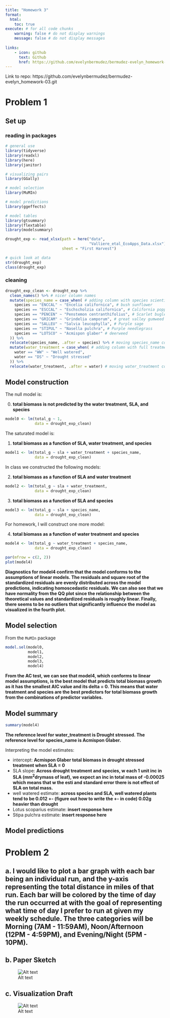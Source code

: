```yaml
---
title: "Homework 3"
format:
  html: 
    toc: true 
execute: # for all code chunks
    warning: false # do not display warnings
    message: false # do not display messages
    
links: 
    - icon: github
      text: Github
      href: https://github.com/evelynbermudez/bermudez-evelyn_homework-03.git
---
```


Link to repo: https://github.com/evelynbermudez/bermudez-evelyn_homework-03.git

# Problem 1
## Set up

### reading in packages
```r
# general use
library(tidyverse)
library(readxl)
library(here)
library(janitor)

# visualizing pairs
library(GGally)

# model selection
library(MuMIn)

# model predictions
library(ggeffects)

# model tables
library(gtsummary)
library(flextable)
library(modelsummary)

drought_exp <- read_xlsx(path = here("data", 
                                     "Valliere_etal_EcoApps_Data.xlsx"),
                         sheet = "First Harvest")

# quick look at data 
str(drought_exp)
class(drought_exp)
```

### cleaning
```r
drought_exp_clean <- drought_exp %>% 
  clean_names() %>% # nicer column names
  mutate(species_name = case_when( # adding column with species scientific names
    species == "ENCCAL" ~ "Encelia californica", # bush sunflower
    species == "ESCCAL" ~ "Eschscholzia californica", # California poppy
    species == "PENCEN" ~ "Penstemon centranthifolius", # Scarlet bugler
    species == "GRICAM" ~ "Grindelia camporum", # great valley gumweed
    species == "SALLEU" ~ "Salvia leucophylla", # Purple sage
    species == "STIPUL" ~ "Nasella pulchra", # Purple needlegrass
    species == "LOTSCO" ~ "Acmispon glaber" # deerweed
  )) %>% 
  relocate(species_name, .after = species) %>% # moving species_name column after species
  mutate(water_treatment = case_when( # adding column with full treatment names
    water == "WW" ~ "Well watered",
    water == "DS" ~ "Drought stressed"
  )) %>% 
  relocate(water_treatment, .after = water) # moving water_treatment column after water
```

## Model construction

The null model is:

0. **total biomass is not predicted by the water treatment, SLA, and species**  
```r
model0 <- lm(total_g ~ 1, 
             data = drought_exp_clean)
```

The saturated model is: 

1. **total biomass as a function of SLA, water treatment, and species**  
```r
model1 <- lm(total_g ~ sla + water_treatment + species_name, 
             data = drought_exp_clean)
```

In class we constructed the following models:  

2.  **total biomass as a function of SLA and water treatment**  
```r
model2 <- lm(total_g ~ sla + water_treatment, 
             data = drought_exp_clean)
```
3.  **total biomass as a function of SLA and species**  
```r
model3 <- lm(total_g ~ sla + species_name, 
             data = drought_exp_clean)
```

For homework, I will construct one more model:  

4. **total biomass as a function of water treatment and species**  
```r
model4 <- lm(total_g ~ water_treatment + species_name, 
             data = drought_exp_clean)

par(mfrow = c(2, 2))
plot(model4)
```
**Diagnostics for model4 confirm that the model conforms to the assumptions of linear models. The residuals and square root of the standardized residuals are evenly distributed across the model predictions, indicating homoscedastic residuals. We can also see that we have normality from the QQ plot since the relationship between the theoretical values and standardized residuals is roughly linear. Finally, there seems to be no outliers that significantly influence the model as visualized in the fourth plot.**

## Model selection

From the `MuMIn` package

```r
model.sel(model0,
          model1, 
          model2, 
          model3,
          model4)
```
**From the AC test, we can see that model4, which conforms to linear model assumptions, is the best model that predicts total biomass growth as it has the smallest AIC value and its delta = 0. This means that water treatment and species are the best predictors for total biomass growth from the combinations of predictor variables.**      

## Model summary

```r
summary(model4)
```

**The reference level for water_treatment is Drought stressed. The reference level for species_name is Acmispon Glaber.**  

Interpreting the model estimates:  

- intercept: **Acmispon Glaber total biomass in drought stressed treatment when SLA = 0 **  
- SLA slope: **Across drought treatment and species, w each 1 unit inc in SLA (mm^2^drymass of leaf), we expect an inc in total mass of -0.00025 which means that w the esti and standard error there is not effect of SLA on total mass.**  
- well watered estimate: **across species and SLA, well watered plants tend to be 0.012 +- (figure out how to write the +- in code) 0.02g heavier than drought **    
- Lotus scoparius estimate: **insert response here**    
- Stipa pulchra estimate: **insert response here**    

## Model predictions



# Problem 2
## a. I would like to plot a bar graph with each bar being an individual run, and the y-axis representing the total distance in miles of that run. Each bar will be colored by the time of day the run occurred at with the goal of representing what time of day I prefer to run at given my weekly schedule. The three categories will be Morning (7AM - 11:59AM), Noon/Afternoon (12PM - 4:59PM), and Evening/Night (5PM - 10PM).

## b. Paper Sketch 
![Alt text](aff_sketch.jpeg)


## c. Visualization Draft
![Alt text](aff_draft.jpeg)






